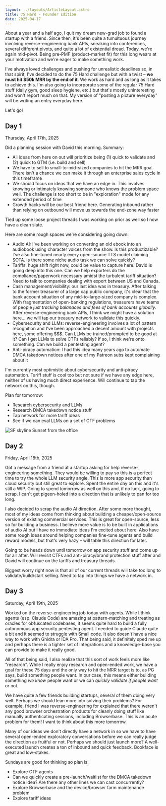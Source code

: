 ```yaml
---
layout: ../layouts/ArticleLayout.astro
title: 75 Hard - Founder Edition
date: 2025-04-17
---
```


About a year and a half ago, I quit my dream new-grad job to found a startup with
a friend. Since then, it's been quite a tumultuous journey involving
reverse-engineering bank APIs, sneaking into conferences, several 
different pivots, and quite a lot of existential dread. Today, we're 
again mid-pivot. Being pre-PMF (product-market fit) for this long wears at your 
motivation and we're eager to make something work. 

I've always loved challenges and pushing for unrealistic deadlines so, in 
that spirit, I've decided to do the 75 Hard challenge but with a twist –
**we must hit $50k MRR by the end of it**. We work as hard and as long
as it takes to achieve this. I'm also going to incorporate 
some of the regular 75 Hard stuff (daily gym, good sleep hygiene, etc.)
but that's mostly uninteresting and won't report much on that. My version of 
"posting a picture everyday" will be writing an entry everyday here.

Let's go!

## Day 1

Thursday, April 17th, 2025

Did a planning session with David this morning. Summary: 
- All ideas from here on out will prioritize being (1) quick to validate 
and (2) quick to GTM (i.e. build and sell)
- We have to sell to small-to-mid-sized companies to hit the MRR goal. There isn't
a chance we can make it through an enterprise sales cycle in this timeframe
- We should focus on ideas that we have an edge in. This involves knowing or intimately 
knowing someone who knows the problem space well. The challenge is too short to
be in "exploration" mode for any extended period of time
- Growth hacks will be our best friend here. Generating inbound rather than
relying on outbound will move us towards the end-zone way faster

Tied up some loose project threads I was working on prior as well so I now have 
a clean slate. 

Here are some rough spaces we're considering going down:
- Audio AI: I've been working on converting an old ebook into an audiobook
using character voices from the show. Is this productizable? 
I've also fine-tuned nearly every open-source TTS model claiming SOTA.
Is there some niche audio task we can solve quickly?
- Tariffs: huge shift right now, could be value to capture here. David is going deep into 
this one. Can we help exporters do the compliance/paperwork necessary amidst the 
turbulent tariff situation? Need to talk to companies dealing with export between US and Canada. 
- Cash management/visibility: our last idea was in treasury. After talking to the former 
treasurer of a large cap public company, it's clear that the bank account situation of any mid-to-large-sized company is complex. 
With fragmentation of open-banking regulations, treasurers have teams of people
*just tracking balanaces and fees of bank accounts globally*. After reverse-engineering 
bank APIs, I think we might have a solution here... we will tap our treasury network
to validate this quickly.
- Cybersecurity and LLMs: reverse-engineering involves a lot of pattern recognition
and I've been approached a decent amount with projects here, some offering $$$.
Can LLMs be trained/prompted to be good at it? Can I get LLMs to solve CTFs reliably? 
If so, I think we're onto something. Can we build a pentesting agent? 
- Anti-piracy automation: I had this idea many years ago to automate DMCA takedown notices 
after one of my Patreon subs kept complaining about it

I'm currently most optimistic about cybersecurity and anti-piracy automation. Tariff 
stuff is cool too but not sure if we have any edge here, neither of us having much direct
experience. Will continue to tap the network on this, though.

Plan for tomorrow:
- Research cybersecurity and LLMs
- Research DMCA takedown notice stuff
- Tap network for more tariff ideas
- See if we can eval LLMs on a set of CTF problems

<Image src={Day1Image} alt="SF skyline" width={400}/>
Sunset from the office

## Day 2

Friday, April 18th, 2025

Got a message from a friend at a startup asking for help 
reverse-engineering something. They would be willing to pay 
so this is a perfect time to try the whole LLM security angle. 
This is more app security than cloud security but still great to explore. 
Spent the entire day on this and it's still a WIP. Going to spend 
tomorrow as well on this and, if no luck, going to scrap. I can't
get pigeon-holed into a direction that is unlikely to pan for too long.

I also decided to scrap the audio AI direction. After some more thought,
most of my ideas come from thinking about building a cheaper/open-source version
of existing commercial services. This is great for open-source, less so for
building a business. I believe more value is to be built in applications of 
audio AI but I have no immediate ideas I'm excited about here. Also have 
some rough ideas around helping companies fine-tune agents and build reward models,
but that's very hazy – will table this direction for later.

Going to be heads down until tomorrow on app security stuff and come up for 
air after. Will revisit CTFs and anti-piracy/brand protection stuff after and 
David will continue on the tariffs and treasury threads.

Biggest worry right now is that all of our current threads will take too long to 
validate/build/start selling. Need to tap into things we have a network in.

## Day 3

Saturday, April 19th, 2025

Worked on the reverse-engineering job today with agents. While I think agents 
(esp. Claude Code) are amazing at pattern-matching and treating as oracles for 
obfuscated codebases, it seems quite hard to build a fully autonomous app security 
pentesting agent. I needed to guide Claude quite a bit and it seemed to struggle 
with Smali code. It also doesn't have a nice way to work with Ghidra or IDA Pro. 
That being said, it definitely sped me up and perhaps there is a tighter set of integrations
and a knowledge-base you can provide to make it really good.

All of that being said, I also realize that this sort of work feels more like 
"research". While I really enjoy research and open-ended work, we have a goal 
for these 75 days and the only way to hit the MRR target is to, as PG says, build something 
people want. In our case, this means either building something *we know* people want
or we can *quickly validate if people want* or not.

We have quite a few friends building startups, several of them doing very well.
Perhaps we should lean more into solving their problems? For example, friend 
I was reverse-engineering for explained that there weren't any good browser 
orchestration products for cleanly doing stuff like manually authenticating sessions, 
including Browserbase. This is an acute problem for them! I want to think about this more tomorrow.

Many of our ideas we don't directly have a network in so we have to have several
open-ended exploratory conversations before we can really judge the direction as 
fruitful or not. Perhaps we should just launch more? A well-executed launch 
creates a ton of inbound and quick feedback. Bookface is great and low-stakes. 

Sundays are good for thinking so plan is:
- Explore CTF agents
- Can we quickly create a pre-launch/waitlist for the DMCA takedown notice idea?
Are there any other lines we can cast concurrently?
- Explore Browserbase and the device/browser farm maintenance problem
- Explore tariff ideas